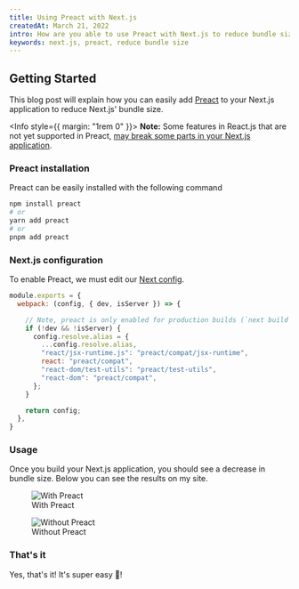 ```yaml
---
title: Using Preact with Next.js
createdAt: March 21, 2022
intro: How are you able to use Preact with Next.js to reduce bundle size.
keywords: next.js, preact, reduce bundle size
---
```



## Getting Started

This blog post will explain how you can easily add [Preact](https://preactjs.com/) to your Next.js application to reduce Next.js' bundle size.

<Info style={{ margin: "1rem 0" }}>
  **Note:** Some features in React.js that are not yet supported in Preact, [may break some parts in
  your Next.js
  application](https://github.com/radix-ui/primitives/issues/863#issuecomment-963031570).
</Info>

### Preact installation

Preact can be easily installed with the following command

```bash
npm install preact
# or
yarn add preact
# or
pnpm add preact
```

### Next.js configuration

To enable Preact, we must edit our [Next config](https://nextjs.org/docs/api-reference/next.config.js/introduction).

```js:next.config.js
module.exports = {
  webpack: (config, { dev, isServer }) => {

    // Note, preact is only enabled for production builds (`next build`)
    if (!dev && !isServer) {
      config.resolve.alias = {
        ...config.resolve.alias,
        "react/jsx-runtime.js": "preact/compat/jsx-runtime",
        react: "preact/compat",
        "react-dom/test-utils": "preact/test-utils",
        "react-dom": "preact/compat",
      };
    }

    return config;
  },
}
```

### Usage

Once you build your Next.js application, you should see a decrease in bundle size.
Below you can see the results on my site.

<div className="flex items-center justify-center flex-col md:flex-row gap-3 -mt-5">
  <figure>
    <Image
      width={618.7}
      height={494}
      alt="With Preact"
      src="/blog/nextjs-with-preact/with-preact.png"
      blurDataURL={WithPreact}
    />
    <figcaption>With Preact</figcaption>
  </figure>
  <figure>
    <Image
      width={618.7}
      height={494}
      alt="Without Preact"
      src="/blog/nextjs-with-preact/without-preact.png"
      blurDataURL={WithPreact}
    />
    <figcaption>Without Preact</figcaption>
  </figure>
</div>

### That's it

Yes, that's it! It's super easy 🚀!
